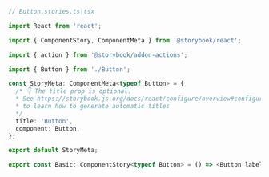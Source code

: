 ```ts
// Button.stories.ts|tsx

import React from 'react';

import { ComponentStory, ComponentMeta } from '@storybook/react';

import { action } from '@storybook/addon-actions';

import { Button } from './Button';

const StoryMeta: ComponentMeta<typeof Button> = {
  /* 👇 The title prop is optional.
  * See https://storybook.js.org/docs/react/configure/overview#configure-story-loading
  * to learn how to generate automatic titles
  */
  title: 'Button', 
  component: Button,
};

export default StoryMeta;

export const Basic: ComponentStory<typeof Button> = () => <Button label="Hello" onClick={action('clicked')} />;
```